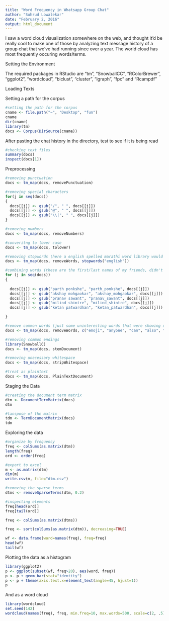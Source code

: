 ```yaml
---
title: "Word Frequency in Whatsapp Group Chat"
author: "Suhrud Lowalekar"
date: "February 2, 2016"
output: html_document
---
```


I saw a word cloud visualization somewhere on the web, and thought it'd be really cool to make one of those by analyzing text message history of a group chat that we've had running since over a year. The world cloud has most frequently occuring words/terms. 

Setting the Environment

The required packages in RStudio are "tm", "SnowballCC", "RColorBrewer", "ggplot2", "wordcloud", "biclust", "cluster", "igraph", "fpc" and "Rcampdf"


Loading Texts

Setting a path for the corpus
```r
#setting the path for the corpus 
cname <- file.path("~", "Desktop", "fun")   
cname 
dir(cname)
library(tm)   
docs <- Corpus(DirSource(cname))   
```

After pasting the chat history in the directory, test to see if it is being read
```r
#checking text files
summary(docs)
inspect(docs[1])
```

Preprocessing
```r
#removing punctuation
docs <- tm_map(docs, removePunctuation) 

#removing special characters
for(j in seq(docs))   
{   
  docs[[j]] <- gsub("/", " ", docs[[j]])   
  docs[[j]] <- gsub("@", " ", docs[[j]])   
  docs[[j]] <- gsub("\\|", " ", docs[[j]])   
}   

#removing numbers
docs <- tm_map(docs, removeNumbers) 

#converitng to lower case
docs <- tm_map(docs, tolower)

#removing stopwords (here a english spelled marathi word library would be better, but ah well)
docs <- tm_map(docs, removeWords, stopwords("english")) 

#combining words (these are the first/last names of my friends, didn't make sense to search for them without each other)
for (j in seq(docs))
{
  
  docs[[j]] <- gsub("parth ponkshe", "parth_ponkshe", docs[[j]])
  docs[[j]] <- gsub("akshay mohgaokar", "akshay_mohgaokar", docs[[j]])
  docs[[j]] <- gsub("pranav sawant", "pranav_sawant", docs[[j]])
  docs[[j]] <- gsub("milind shintre", "milind_shintre", docs[[j]])
  docs[[j]] <- gsub("ketan patwardhan", "ketan_patwardhan", docs[[j]])

}

#remove common words (just some uninteresting words that were showing up)
docs <- tm_map(docs, removeWords, c("emoji", "anyone", "can", "also", "class", "course", "dont", "get", "good", "guys", "hai", "image", "just", "mail", "okay", "one", "right", "take", "thanks", "will", "yeah", "hey", "book", "add", "cool"))   

#removing common endings
library(SnowballC)   
docs <- tm_map(docs, stemDocument) 

#removing unecessary whitespace
docs <- tm_map(docs, stripWhitespace)   

#treat as plaintext
docs <- tm_map(docs, PlainTextDocument)   

```



Staging the Data
```r
#creating the document term matrix
dtm <- DocumentTermMatrix(docs)   
dtm

#tanspose of the matrix
tdm <- TermDocumentMatrix(docs)   
tdm 
```

Exploring the data
```r
#organize by frequency
freq <- colSums(as.matrix(dtm))   
length(freq)   
ord <- order(freq)

#export to excel
m <- as.matrix(dtm)   
dim(m)   
write.csv(m, file="dtm.csv")

#removing the sparse terms
dtms <- removeSparseTerms(dtm, 0.2)   

#inspecting elements
freq[head(ord)]  
freq[tail(ord)]

freq <- colSums(as.matrix(dtms))   

freq <- sort(colSums(as.matrix(dtm)), decreasing=TRUE)   

wf <- data.frame(word=names(freq), freq=freq)   
head(wf)
tail(wf)
```

Plotting the data as a histogram
```r
library(ggplot2)   
p <- ggplot(subset(wf, freq>20), aes(word, freq))    
p <- p + geom_bar(stat="identity")   
p <- p + theme(axis.text.x=element_text(angle=45, hjust=1))   
p
```


And as a word cloud
```r
library(wordcloud)
set.seed(142)   
wordcloud(names(freq), freq, min.freq=10, max.words=500, scale=c(2, .5), colors=brewer.pal(6, "Dark2"))

```


